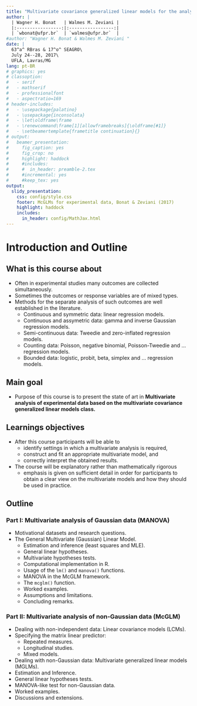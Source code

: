 ```yaml
---
title: "Multivariate covariance generalized linear models for the analysis of experimental data"
author: |
  | Wagner H. Bonat   | Walmes M. Zeviani |
  |:-----------------:|:-----------------:|
  | `wbonat@ufpr.br`  | `walmes@ufpr.br`  |
#author: "Wagner H. Bonat & Walmes M. Zeviani "
date: |
  63^a^ RBras & 17^o^ SEAGRO\
  July 24--28, 2017\
  UFLA, Lavras/MG
lang: pt-BR
# graphics: yes
# classoption:
#   - serif
#   - mathserif
#   - professionalfont
#   - aspectratio=169
# header-includes:
#   - \usepackage{palatino}
#   - \usepackage{inconsolata}
#   - \let\oldframe\frame
#   - \renewcommand\frame[1][allowframebreaks]{\oldframe[#1]}
#   - \setbeamertemplate{frametitle continuation}{}
# output:
#   beamer_presentation:
#     fig_caption: yes
#     fig_crop: no
#     highlight: haddock
#     #includes:
#     #  in_header: preamble-2.tex
#     #incremental: yes
#     #keep_tex: yes
output:
  slidy_presentation:
    css: config/style.css
    footer: McGLMs for experimental data, Bonat & Zeviani (2017)
    highlight: haddock
    includes:
      in_header: config/MathJax.html
---
```


# Introduction and Outline

## What is this course about

  * Often in experimental studies many outcomes are collected
    simultaneously.
  * Sometimes the outcomes or response variables are of mixed types.
  * Methods for the separate analysis of such outcomes are well
    established in the literature.
    - Continuous and symmetric data: linear regression models.
    - Continuous and assymetric data: gamma and inverse Gaussian
      regression models.
    - Semi-continuous data: Tweedie and zero-inflated regression models.
    - Counting data: Poisson, negative binomial, Poisson-Tweedie
      and $\ldots$ regression models.
    - Bounded data: logistic, probit, beta, simplex
      and $\ldots$  regression models.

## Main goal

  * Purpose of this course is to present the state of art in
    **Multivariate analysis of experimental data based on the
      multivariate covariance generalized linear models class.**

## Learnings objectives

  * After this course participants will be able to
    - identify settings in which a multivariate analysis is required,
    - construct and fit an appropriate multivariate model, and
    - correctly interpret the obtained results.

  * The course will be explanatory rather than mathematically rigorous
    - emphasis is given on sufficient detail in order for participants
      to obtain a clear view on the multivariate models and how they
      should be used in practice.

## Outline

### Part I: Multivariate analysis of Gaussian data (MANOVA)

  * Motivational datasets and research questions.
  * The General Multivariate (Gaussian) Linear Model.
    - Estimation and inference (least squares and MLE).
    - General linear hypotheses.
    - Multivariate hypotheses tests.
    - Computational implementation in $\textsf{R}$.
    - Usage of the $\texttt{lm()}$ and $\texttt{manova()}$ functions.
    - MANOVA in the McGLM framework.
    - The $\texttt{mcglm()}$ function.
    - Worked examples.
    - Assumptions and limitations.
    - Concluding remarks.

### Part II: Multivariate analysis of non-Gaussian data (McGLM)

  * Dealing with non-independent data: Linear covariance models (LCMs).
  * Specifying the matrix linear predictor:
    - Repeated measures.
    - Longitudinal studies.
    - Mixed models.
  * Dealing with non-Gaussian data: Multivariate generalized linear
    models (MGLMs).
  * Estimation and Inference.
  * General linear hypotheses tests.
  * MANOVA-like test for non-Gaussian data.
  * Worked examples.
  * Discussions and extensions.
